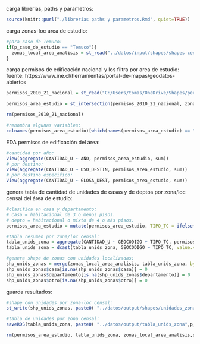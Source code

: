 
carga librerias, paths y parametros:
```r
source(knitr::purl("./librerias paths y parametros.Rmd", quiet=TRUE))
```

carga zonas-loc area de estudio:
```r
#para caso de Temuco:
if(p_caso_de_estudio == "Temuco"){
  zonas_local_area_analisis = st_read("../datos/input/shapes/shapes censo 2017 Araucania/area_estudio_temuco.shp", crs = 32719) 
}

```

carga permisos de edificación nacional y los filtra por area de estudio:
fuente: https://www.ine.cl/herramientas/portal-de-mapas/geodatos-abiertos
```r
permisos_2010_21_nacional = st_read("C:/Users/tomas/OneDrive/Shapes/permisos de edificacion ine/georreferenciados/permisos_edificacion_2010_2021 wgs84_19s.shp", crs = 32719)

permisos_area_estudio = st_intersection(permisos_2010_21_nacional, zonas_local_area_analisis)

rm(permisos_2010_21_nacional)

#renombra algunas variables:
colnames(permisos_area_estudio)[which(names(permisos_area_estudio) == "A.d1.O")] <- "AÑO"
```

EDA permisos de edificación del área:
```r
#cantidad por año:
View(aggregate(CANTIDAD_U ~ AÑO, permisos_area_estudio, sum))
# por destino:
View(aggregate(CANTIDAD_U ~ USO_DESTIN, permisos_area_estudio, sum))
# por destino especifico:
View(aggregate(CANTIDAD_U ~ GLOSA_DEST, permisos_area_estudio, sum))

```


genera tabla de cantidad de unidades de casas y de deptos por zona/loc censal del área de estudio:
```r
#clasifica en casa y departamento: 
# casa = habitacional de 3 o menos pisos. 
# depto = habitacional o mixto de 4 o más pisos.
permisos_area_estudio = mutate(permisos_area_estudio, TIPO_TC = ifelse(USO_DESTIN == "HABITACIONAL" & NUM_PISOS < 4, "casa", ifelse((USO_DESTIN == "HABITACIONAL" | USO_DESTIN == "MIXTO") & NUM_PISOS >= 4, "departamento", "otro") ))

#tabla resumen por zona/loc censal:
tabla_unids_zona = aggregate(CANTIDAD_U ~ GEOCODIGO + TIPO_TC, permisos_area_estudio, sum)
tabla_unids_zona = dcast(tabla_unids_zona, GEOCODIGO ~ TIPO_TC, value.var = "CANTIDAD_U")

#genera shape de zonas con unidades localizadas:
shp_unids_zonas = merge(zonas_local_area_analisis, tabla_unids_zona, by = "GEOCODIGO", all.x = TRUE)
shp_unids_zonas$casa[is.na(shp_unids_zonas$casa)] = 0
shp_unids_zonas$departamento[is.na(shp_unids_zonas$departamento)] = 0
shp_unids_zonas$otro[is.na(shp_unids_zonas$otro)] = 0

```

guarda resultados:
```r
#shape con unidades por zona-loc censal:
st_write(shp_unids_zonas, paste0( "../datos/output/shapes/unidades_zonas",p_caso_de_estudio,".shp"))

#tabla de unidades por zona censal:
saveRDS(tabla_unids_zona, paste0( "../datos/output/tabla_unids_zona",p_caso_de_estudio,".RDS"))

```

```r
rm(permisos_area_estudio, tabla_unids_zona, zonas_local_area_analisis,shp_unids_zonas)
```

